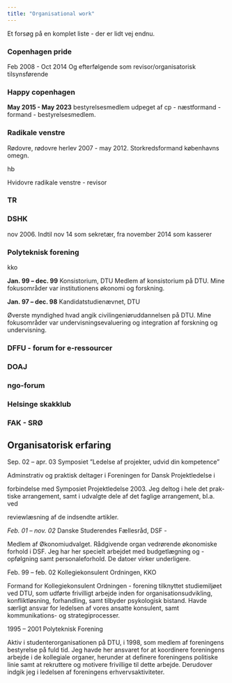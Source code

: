 ```yaml
---
title: "Organisational work"
---
```


Et forsøg på en komplet liste - der er lidt vej endnu.

<!-- Denne side er god til at gennemskue ting af -->

<!-- https://github.com/chrisvoncsefalvay/chrisvoncsefalvay.github.io/blob/main/scripts/pre_create_papers_file.py -->


### Copenhagen pride 
Feb 2008 - Oct 2014 Og efterfølgende som revisor/organisatorisk tilsynsførende

### Happy copenhagen 
**May 2015 - May 2023**
bestyrelsesmedlem udpeget af cp - næstformand - formand - bestyrelsesmedlem.


### Radikale venstre
Rødovre, rødovre herlev
2007 - may 2012. Storkredsformand københavns omegn.

hb 


Hvidovre radikale venstre - revisor

### TR

### DSHK
nov 2006. Indtil nov 14 som sekretær, fra november 2014 som kasserer

### Polyteknisk forening

kko

**Jan. 99 – dec. 99** Konsistorium, DTU
Medlem af konsistorium på DTU. Mine fokusområder var institutionens økonomi og forskning.


**Jan. 97 – dec. 98** Kandidatstudienævnet, DTU

Øverste myndighed hvad angik civilingeniøruddannelsen på DTU. Mine fokusområder var undervisningsevaluering og integration af forskning og undervisning.


### DFFU - forum for e-ressourcer

### DOAJ

### ngo-forum

### Helsinge skakklub

### FAK - SRØ


## Organisatorisk erfaring
Sep. 02 – apr. 03 Symposiet ”Ledelse af projekter, udvid din kompetence”

Adminstrativ og praktisk deltager i Foreningen for Dansk Projektledelse i

forbindelse med Symposiet Projektledelse 2003. Jeg deltog i hele det prak-
tiske arrangement, samt i udvalgte dele af det faglige arrangement, bl.a. ved

reviewlæsning af de indsendte artikler.

*Feb. 01 – nov. 02* Danske Studerendes Fællesråd, DSF - 

Medlem af Økonomiudvalget. Rådgivende organ vedrørende økonomiske
forhold i DSF. Jeg har her specielt arbejdet med budgetlægning og -opfølgning
samt personaleforhold. De datoer virker underligere.

Feb. 99 – feb. 02 Kollegiekonsulent Ordningen, KKO

Formand for Kollegiekonsulent Ordningen - forening tilknyttet studiemiljøet
ved DTU, som udførte frivilligt arbejde inden for organisationsudvikling, konfliktløsning, forhandling, samt tilbyder psykologisk bistand. Havde særligt
ansvar for ledelsen af vores ansatte konsulent, samt kommunikations- og strategiprocesser.

1995 – 2001 Polyteknisk Forening

Aktiv i studenterorganisationen på DTU, i 1998, som medlem af foreningens
bestyrelse på fuld tid. Jeg havde her ansvaret for at koordinere foreningens
arbejde i de kollegiale organer, herunder at definere foreningens politiske linie
samt at rekruttere og motivere frivillige til dette arbejde. Derudover indgik jeg
i ledelsen af foreningens erhvervsaktiviteter.


